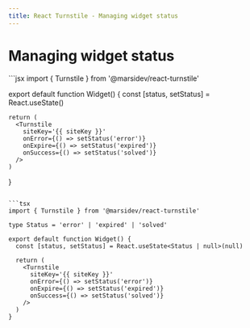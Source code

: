 ```yaml
---
title: React Turnstile - Managing widget status
---
```


# Managing widget status

<CodeGroup>
  ```jsx
  import { Turnstile } from '@marsidev/react-turnstile'

  export default function Widget() {
    const [status, setStatus] = React.useState()

    return (
      <Turnstile
        siteKey='{{ siteKey }}'
        onError={() => setStatus('error')}
        onExpire={() => setStatus('expired')}
        onSuccess={() => setStatus('solved')}
      />
    )
  }
  ```

  ```tsx
  import { Turnstile } from '@marsidev/react-turnstile'

  type Status = 'error' | 'expired' | 'solved'

  export default function Widget() {
    const [status, setStatus] = React.useState<Status | null>(null)

    return (
      <Turnstile
        siteKey='{{ siteKey }}'
        onError={() => setStatus('error')}
        onExpire={() => setStatus('expired')}
        onSuccess={() => setStatus('solved')}
      />
    )
  }
  ```
</CodeGroup>
